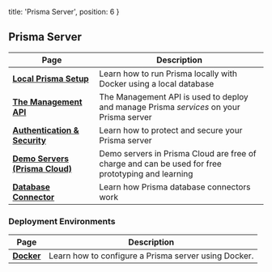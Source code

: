 
  title: 'Prisma Server',
  position: 6
}

## Prisma Server

| Page | Description |
| -- | --- |
| [**Local Prisma Setup**](je3i) | Learn how to run Prisma locally with Docker using a local database |
| [**The Management API**](foe1) | The Management API is used to deploy and manage Prisma _services_ on your Prisma server |
| [**Authentication & Security**](kke4) | Learn how to protect and secure your Prisma server |
| [**Demo Servers (Prisma Cloud)**](jfr3) | Demo servers in Prisma Cloud are free of charge and can be used for free prototyping and learning |
| [**Database Connector**](jgfs) | Learn how Prisma database connectors work |

### Deployment Environments

| Page | Description |
| -- | --- |
| [**Docker**](rty1) | Learn how to configure a Prisma server using Docker. |